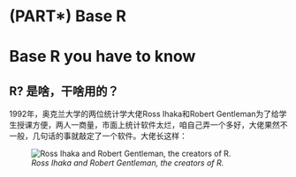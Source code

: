 # (PART\*) Base R

# Base R you have to know {.unnumbered}

## R? 是啥，干啥用的？

1992年，奥克兰大学的两位统计学大佬Ross Ihaka和Robert Gentleman为了给学生授课方便，两人一商量，市面上统计软件太烂，咱自己弄一个多好，大佬果然不一般，几句话的事就敲定了一个软件。大佬长这样：

![*Ross Ihaka and Robert Gentleman, the creators of R.*](images/creators.jpg)
